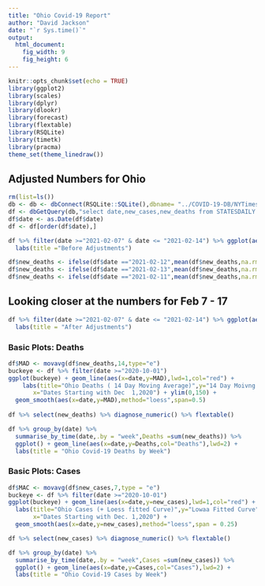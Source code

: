 ```yaml
---
title: "Ohio Covid-19 Report"
author: "David Jackson"
date: "`r Sys.time()`"
output: 
  html_document: 
    fig_width: 9
    fig_height: 6
---
```


```r
knitr::opts_chunk$set(echo = TRUE)
library(ggplot2)
library(scales)
library(dplyr)
library(dlookr)
library(forecast)
library(flextable)
library(RSQLite)
library(timetk)
library(pracma)
theme_set(theme_linedraw())
```

## Adjusted Numbers for Ohio

```r
rm(list=ls())
db <- db <- dbConnect(RSQLite::SQLite(),dbname= "../COVID-19-DB/NYTimes.sqlite3")
df <- dbGetQuery(db,"select date,new_cases,new_deaths from STATESDAILY where state = 'Ohio'")
df$date <- as.Date(df$date)
df <- df[order(df$date),] 
```
```r
df %>% filter(date >="2021-02-07" & date <= "2021-02-14") %>% ggplot(aes(x=date,y=new_deaths)) + geom_col() +
  labs(title ="Before Adjustments")
```
```r
df$new_deaths <- ifelse(df$date =="2021-02-12",mean(df$new_deaths,na.rm = TRUE),df$new_deaths)
df$new_deaths <- ifelse(df$date =="2021-02-13",mean(df$new_deaths,na.rm = TRUE),df$new_deaths)
df$new_deaths <- ifelse(df$date =="2021-02-11",mean(df$new_deaths,na.rm = TRUE),df$new_deaths)
```

## Looking closer at the numbers for Feb 7 - 17

```r
df %>% filter(date >="2021-02-07" & date <= "2021-02-14") %>% ggplot(aes(x=date,y=new_deaths)) + geom_col() +
  labs(title = "After Adjustments")
```

### Basic Plots: Deaths

```r

df$MAD <- movavg(df$new_deaths,14,type="e")
buckeye <- df %>% filter(date >="2020-10-01") 
ggplot(buckeye) + geom_line(aes(x=date,y=MAD),lwd=1,col="red") + 
    labs(title="Ohio Deaths ( 14 Day Moving Average)",y="14 Day Moivng Average",
       x="Dates Starting with Dec  1,2020") + ylim(0,150) +
  geom_smooth(aes(x=date,y=MAD),method="loess",span=0.5)
  
df %>% select(new_deaths) %>% diagnose_numeric() %>% flextable()
```
```r
df %>% group_by(date) %>%
  summarise_by_time(date,.by = "week",Deaths =sum(new_deaths)) %>%
  ggplot() + geom_line(aes(x=date,y=Deaths,col="Deaths"),lwd=2) +
  labs(title = "Ohio Covid-19 Deaths by Week")
```

### Basic Plots: Cases 


```r
df$MAC <- movavg(df$new_cases,7,type = "e")
buckeye <- df %>% filter(date >="2020-10-01") 
ggplot(buckeye) + geom_line(aes(x=date,y=new_cases),lwd=1,col="red") +
  labs(title="Ohio Cases (+ Loess fitted Curve)",y="Lowaa Fitted Curve",
       x="Dates Starting with Dec. 1,2020") +
  geom_smooth(aes(x=date,y=new_cases),method="loess",span = 0.25)

df %>% select(new_cases) %>% diagnose_numeric() %>% flextable()
```

```r
df %>% group_by(date) %>%
  summarise_by_time(date,.by = "week",Cases =sum(new_cases)) %>%
  ggplot() + geom_line(aes(x=date,y=Cases,col="Cases"),lwd=2) +
  labs(title = "Ohio Covid-19 Cases by Week")
```
